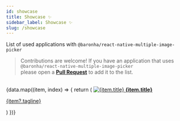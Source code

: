 ```yaml
---
id: showcase
title: Showcase ✨
sidebar_label: Showcase ✨
slug: /showcase
---
```



List of used applications with `@baronha/react-native-multiple-image-picker`

> Contributions are welcome! If you have an application that uses `@baronha/react-native-multiple-image-picker`<br/>
> please open a [**Pull Request**](https://github.com/baronha/react-native-multiple-image-picker/tree/master/docs/docs/SHOWCASE/data.json) to add it to the list.

<br />

<div className="showcaseContainer">
  {data.map((item, index) => {
    return (
      <a
        key={`showcase-${index}`}
        href={item.link}
        target="_blank"
        className="showcaseItem"
      >
        <img src={item.banner} alt={item.title} />
        <b>{item.title}</b>
        <p className="showcaseTagline">{item?.tagline}</p>
      </a>
    )
  })}
</div>
